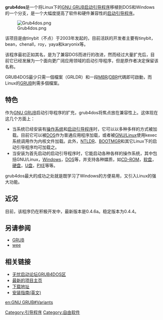{{NoteTA|G1=IT}}
'''grub4dos'''是一个将Linux下的[[GNU_GRUB|GNU GRUB]][[启动引导程序|启动引导程序]]移植到DOS和Windows的一个分支，是一个大幅度提高了软件和硬件兼容性的[[启动引导程序|启动引导程序]]。

[[File:Grub4dos.png|thumb]]

该项目是由tinybit（不点）于2003年发起的，目前活跃的开发者主要有tinybit，bean，chenall，roy，yaya和karyonix等。

该程序最初正如其名，是为了兼容DOS而进行的改进，然而经过大量扩充后，目前它已经发展为一个面向更广阔应用领域的启动引导程序，但是原作者决定保留该名称。

GRUB4DOS最少只需一個檔案（GRLDR）和一段[[MBR|MBR]]/[[DBR|DBR]]代碼即可啟動，而Linux的[[GRUB|GRUB]]則需多個檔案。

==特色==
作为[[GNU_GRUB|GNU GRUB]]启动引导程序的扩充，grub4dos将焦点放在兼容性上。这体现在这几个方面上：

*当系统已经安装有[[操作系统|操作系统]]和[[启动引导程序|启动引导程序]]时，它可以以多种多样的方式被加载。目前它可以被[[DOS|DOS]]作为普通应用程序加载，或者被[[GNU/Linux|GNU/Linux]]使用kexec系统调用作为内核文件加载。此外，[[NTLDR|NTLDR]]、[[BOOTMGR|BOOTMGR]]和其它Linux下的启动引导程序均可加载之。
*当安装为首先启动的启动引导程序时，它能启动各种各样的操作系统，其中包括GNU/Linux，[[Windows|Windows]]，[[DOS|DOS]]等，并支持各种媒质，如[[CD-ROM|CD-ROM]]，[[软盘|软盘]]，[[硬盘|硬盘]]，[[U盘|U盘]]，[[PXE|PXE]]等等。

grub4dos最大的成功之处就是既学习了Windows的方便易用，又引入Linux的强大功能。

==近况==
目前，该程序仍在积极开发中，最新版本是0.4.6a。稳定版本为0.4.4。

==另请参阅==
{{portal|自由软件|Free Software Portal Logo.svg}} 
*[[GRUB|GRUB]]
*[[wee|wee]]

==相关链接==
*[http://bbs.wuyou.net/forum.php?mod=forumdisplay&fid=60 无忧启动论坛GRUB4DOS区] {{Wayback|url=http://bbs.wuyou.net/forum.php?mod=forumdisplay&fid=60 |date=20201204103120 }}
*[https://github.com/chenall/grub4dos 最新的项目主页] {{Wayback|url=https://github.com/chenall/grub4dos |date=20210126130711 }}
*[http://grub4dos.chenall.net/ 下载地址] {{Wayback|url=http://grub4dos.chenall.net/ |date=20200718113758 }}
*[https://web.archive.org/web/20160301125349/http://diddy.boot-land.net/grub4dos/files/install.htm 安装指南(英文)]

[[Category:引导程序|Category:引导程序]]
[[Category:自由软件|Category:自由软件]]

[[en:GNU_GRUB#Variants|en:GNU GRUB#Variants]]